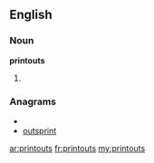 ==English==
===Noun===
'''printouts'''
# {{plural of|[[printout]]}}

===Anagrams===
* {{alphagram|inoprsttu}}
* [[outsprint#English|outsprint]]

[[ar:printouts]]
[[fr:printouts]]
[[my:printouts]]